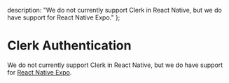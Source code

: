  description: "We do not currently support Clerk in React Native, but we do have support for React Native Expo."
};


# Clerk Authentication

We do not currently support Clerk in React Native, but we do have support for [React Native Expo](/docs/react-native-expo/key-features/authentication/clerk).
